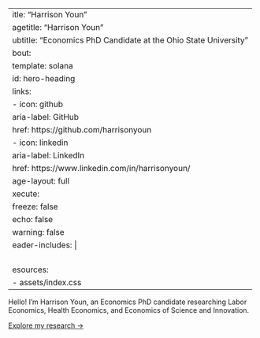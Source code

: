  ---
title: "Harrison Youn"
pagetitle: "Harrison Youn"
subtitle: "Economics PhD Candidate at the Ohio State University"
about:
  template: solana
  id: hero-heading
  links:
    - icon: github
      aria-label: GitHub
      href: https://github.com/harrisonyoun
    - icon: linkedin
      aria-label: LinkedIn
      href: https://www.linkedin.com/in/harrisonyoun/
page-layout: full
execute:
  freeze: false
  echo: false
  warning: false
header-includes: |
  <link rel="preconnect" href="https://fonts.googleapis.com">
  <link rel="preconnect" href="https://fonts.gstatic.com" crossorigin>
  <link href="https://fonts.googleapis.com/css2?family=Petrona:wght@400;700&family=Red+Hat+Text:wght@400;700&display=swap" rel="stylesheet">
  <link rel="stylesheet" href="assets/index.css">
resources:
  - assets/index.css
---
 
::: {#hero-heading}
 
Hello! I'm Harrison Youn, an Economics PhD candidate researching Labor Economics, Health Economics, and Economics of Science and Innovation.

[Explore my research →](/research){.about-links .subtitle}

:::
